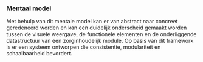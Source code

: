 ### Mentaal model

Met behulp van dit mentale model kan er van abstract naar concreet geredeneerd worden en kan een duidelijk onderscheid gemaakt worden tussen de visuele weergave, de functionele elementen en de onderliggende datastructuur van een zorginhoudelijk module. Op basis van dit framework is er een systeem ontworpen die consistentie, modulariteit en schaalbaarheid bevordert.